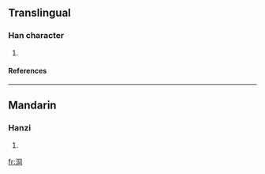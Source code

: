 ==Translingual==
===Han character===
{{Han char|rn=85|rad=水|as=07|sn=10|four=3712<sub>0</sub>|canj=水月金口 (EBCR)}}
# {{defn|Han|sort=水07}}
====References====
{{Han ref|kx=0625.200|dkj=17509|dj=1027.060|hdz=31625.050|uh=6D7B|ud=28027|bh=D266|bd=53862}}

----
==Mandarin==
===Hanzi===
{{cmn-hanzi|pin=[[wěng]] ([[weng3]])|wg=weng<sup>3</sup>}}
# {{defn|Mandarin}}

[[fr:浻]]